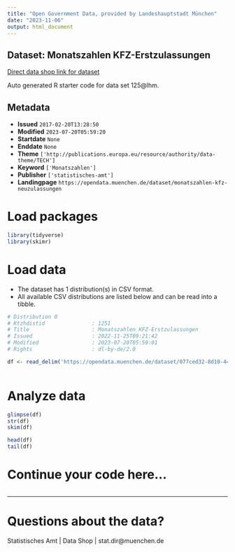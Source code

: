 ```yaml
---
title: "Open Government Data, provided by Landeshauptstadt München"
date: "2023-11-06"
output: html_document
---
```


## Dataset: Monatszahlen KFZ-Erstzulassungen

[Direct data shop link for dataset](https://opendata.muenchen.de/dataset/monatszahlen-kfz-neuzulassungen)

Auto generated R starter code for data set 125@lhm.

## Metadata

- **Issued** `2017-02-20T13:28:50`
- **Modified** `2023-07-20T05:59:20`
- **Startdate** `None`
- **Enddate** `None`
- **Theme** `['http://publications.europa.eu/resource/authority/data-theme/TECH']`
- **Keyword** `['Monatszahlen']`
- **Publisher** `['statistisches-amt']`
- **Landingpage** `https://opendata.muenchen.de/dataset/monatszahlen-kfz-neuzulassungen`


# Load packages

```r

library(tidyverse)
library(skimr)

```

# Load data

-   The dataset has 1 distribution(s) in CSV format.
-   All available CSV distributions are listed below and can be read into a tibble.

```r

# Distribution 0
# Ktzhdistid               : 1251
# Title                    : Monatszahlen KFZ-Erstzulassungen
# Issued                   : 2022-11-25T09:21:42
# Modified                 : 2023-07-20T05:59:01
# Rights                   : dl-by-de/2.0

df <- read_delim('https://opendata.muenchen.de/dataset/077ced32-8d10-44ba-81b5-719925980f90/resource/838406bb-dc0d-4a28-b276-ee80123a3dfa/download/monatszahlen2307_kfz-erstzulassungen_10_07_23_nosum.csv')



```

# Analyze data

```r

glimpse(df)
str(df)
skim(df)

head(df)
tail(df)

```

# Continue your code here...

```r

```

------------------------------------------------------------------------

# Questions about the data?

Statistisches Amt | Data Shop | stat.dir@muenchen.de
